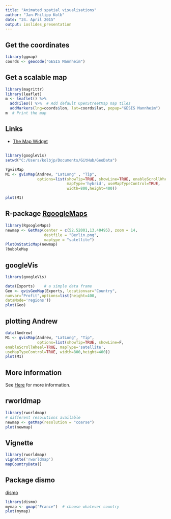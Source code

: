 ```yaml
---
title: "Animated spatial visualisations"
author: "Jan-Philipp Kolb"
date: "24. April 2015"
output: ioslides_presentation
---
```


## Get the coordinates

```r
library(ggmap)
coords <- geocode("GESIS Mannheim")
```


## Get a scalable map

```r
library(magrittr)
library(leaflet)
m <- leaflet() %>%
  addTiles() %>%  # Add default OpenStreetMap map tiles
  addMarkers(lng=coords$lon, lat=coords$lat, popup="GESIS Mannheim")
m  # Print the map
```


## Links

- [The Map Widget](http://rstudio.github.io/leaflet/map_widget.html)


## 


```r
library(googleVis)
setwd("C:/Users/kolbjp/Documents/GitHub/GeoData")
```



```r
?gvisMap
M1 <- gvisMap(Andrew, "LatLong" , "Tip",
              options=list(showTip=TRUE, showLine=TRUE, enableScrollWheel=TRUE,
                           mapType='hybrid', useMapTypeControl=TRUE,
                           width=800,height=400))

plot(M1)
```


## R-package [RgoogleMaps](https://cran.r-project.org/web/packages/RgoogleMaps/index.html)

```r
library(RgoogleMaps)
newmap <- GetMap(center = c(52.52001,13.40495), zoom = 14, 
                 destfile = "Berlin.png", 
                 maptype = "satellite")
PlotOnStaticMap(newmap)
?bubbleMap
```

## googleVis

```r

library(googleVis)

data(Exports)    # a simple data frame
Geo <- gvisGeoMap(Exports, locationvar="Country", 
numvar="Profit",options=list(height=400, 
dataMode='regions'))
plot(Geo)
```

## plotting Andrew

```r
data(Andrew)
M1 <- gvisMap(Andrew, "LatLong", "Tip", 
              options=list(showTip=TRUE, showLine=F, 
enableScrollWheel=TRUE, mapType='satellite', 
useMapTypeControl=TRUE, width=800,height=400))
plot(M1)
```

## More information

See [Here](http://pakillo.github.io/R-GIS-tutorial/#googlevis) for more information.

## rworldmap

```r
library(rworldmap)
# different resolutions available
newmap <- getMap(resolution = "coarse")  
plot(newmap)
```

## Vignette

```r
library(rworldmap)
vignette('rworldmap')
mapCountryData()
```

## Package dismo

[dismo](http://vijaybarve.files.wordpress.com/2012/07/dan_chr3.png)

```r
library(dismo)
mymap <- gmap("France")  # choose whatever country
plot(mymap)
```

